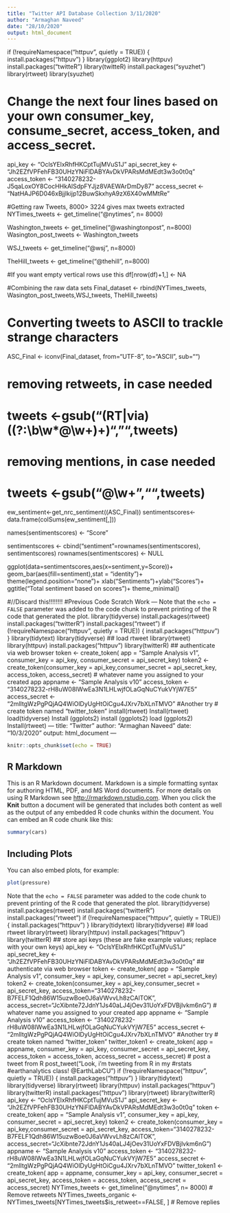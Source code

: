 ---
title: "Twitter API Database Collection 3/11/2020"
author: "Armaghan Naveed"
date: "28/10/2020"
output: html_document
---
if (!requireNamespace("httpuv", quietly = TRUE)) {
  install.packages("httpuv")
}
library(ggplot2)
library(httpuv)
install.packages("twitteR")
library(twitteR)
install.packages("syuzhet")
library(rtweet)
library(syuzhet)

# Change the next four lines based on your own consumer_key, consume_secret, access_token, and access_secret. 
api_key <- "OclsYElxRhfHKCptTujMVuS1J"
api_secret_key <- "Jh2EZfVPFehFB30UHzYNiFlDABYAvDkVPARsMdMEdt3w3o0t0q"
access_token <- "3140278232-J5qaLoxOY8CocHHkAlSdpFYJjz8VAEWArDmDy87"
access_secret <- "NatHAJP6D046xBjjlkijp12BuwSkxhyA9zX6X40wMMtRe"

#Getting raw Tweets, 8000> 3224 gives max tweets extracted
NYTimes_tweets <- get_timeline("@nytimes", n= 8000)

Washington_tweets <- get_timeline("@washingtonpost", n=8000)
Wasington_post_tweets <- Washington_tweets

WSJ_tweets <- get_timeline("@wsj", n=8000)

TheHill_tweets <- get_timeline("@thehill", n=8000)

#If you want empty vertical rows use this df[nrow(df)+1,] <- NA

#Combining the raw data sets
Final_dataset <- rbind(NYTimes_tweets, Wasington_post_tweets,WSJ_tweets, TheHill_tweets)


# Converting tweets to ASCII to trackle strange characters
ASC_Final <- iconv(Final_dataset, from="UTF-8", to="ASCII", sub="")


# removing retweets, in case needed 
# tweets <-gsub("(RT|via)((?:\\b\\w*@\\w+)+)","",tweets)

# removing mentions, in case needed
# tweets <-gsub("@\\w+","",tweets)

ew_sentiment<-get_nrc_sentiment((ASC_Final))
sentimentscores<-data.frame(colSums(ew_sentiment[,]))

names(sentimentscores) <- "Score"

sentimentscores <- cbind("sentiment"=rownames(sentimentscores),
sentimentscores)
rownames(sentimentscores) <- NULL

ggplot(data=sentimentscores,aes(x=sentiment,y=Score))+
  geom_bar(aes(fill=sentiment),stat = "identity")+
  theme(legend.position="none")+
  xlab("Sentiments")+ylab("Scores")+
  ggtitle("Total sentiment based on scores")+
  theme_minimal()





















#//Discard this!!!!!!!!
#Previous Code Scratch Work
---
Note that the `echo = FALSE` parameter was added to the code chunk to prevent printing of the R code that generated the plot.
library(tidyverse)
install.packages(rtweet)
install.packages("twitterR")
install.packages("rtweet")
if (!requireNamespace("httpuv", quietly = TRUE)) {
install.packages("httpuv")
}
library(tidytext)
library(tidyverse)
## load rtweet
library(rtweet)
library(httpuv)
install.packages("httpuv")
library(twitterR)
## authenticate via web browser
token <- create_token(
app = "Sample Analysis v1",
consumer_key = api_key,
consumer_secret = api_secret_key)
token2 <- create_token(consumer_key = api_key,consumer_secret = api_secret_key, access_token,
access_secret)
# whatever name you assigned to your created app
appname <- "Sample Analysis v10"
access_token <- "3140278232-rH8uW08lWwEa3N1LHLwjfOLaGqNuCYukVYjW7E5"
access_secret <- "2mlItgWzPgPQjAQ4WiOlDyUgHtOiCgu4JXrv7bXLnTMVO"
#Another try
# create token named "twitter_token"
install(rtweet)
Install(rtweet)
load(tidyverse)
Install (ggplots2)
install (ggplots2)
load (ggplots2)
Install(rtweet)
---
title: "Twitter"
author: "Armaghan Naveed"
date: "10/3/2020"
output: html_document
---
```{r setup, include=FALSE}
knitr::opts_chunk$set(echo = TRUE)
```
## R Markdown
This is an R Markdown document. Markdown is a simple formatting syntax for authoring HTML, PDF, and MS Word documents. For more details on using R Markdown see <http://rmarkdown.rstudio.com>.
When you click the **Knit** button a document will be generated that includes both content as well as the output of any embedded R code chunks within the document. You can embed an R code chunk like this:
```{r cars}
summary(cars)
```
## Including Plots
You can also embed plots, for example:
```{r pressure, echo=FALSE}
plot(pressure)
```
Note that the `echo = FALSE` parameter was added to the code chunk to prevent printing of the R code that generated the plot.
library(tidyverse)
install.packages(rtweet)
install.packages("twitterR")
install.packages("rtweet")
if (!requireNamespace("httpuv", quietly = TRUE)) {
install.packages("httpuv")
}
library(tidytext)
library(tidyverse)
## load rtweet
library(rtweet)
library(httpuv)
install.packages("httpuv")
library(twitterR)
## store api keys (these are fake example values; replace with your own keys)
api_key <- "OclsYElxRhfHKCptTujMVuS1J"
api_secret_key <- "Jh2EZfVPFehFB30UHzYNiFlDABYAvDkVPARsMdMEdt3w3o0t0q"
## authenticate via web browser
token <- create_token(
app = "Sample Analysis v1",
consumer_key = api_key,
consumer_secret = api_secret_key)
token2 <- create_token(consumer_key = api_key,consumer_secret = api_secret_key, access_token="3140278232-B7FELF1Qdh86W15uzwBoe0J6aVWvvLh8zCAlTOK",
access_secret="JcXibnte72JdnY1Js40aLJ4jOev31UoYxFDVBjlvkm6nG")
# whatever name you assigned to your created app
appname <- "Sample Analysis v10"
access_token <- "3140278232-rH8uW08lWwEa3N1LHLwjfOLaGqNuCYukVYjW7E5"
access_secret <- "2mlItgWzPgPQjAQ4WiOlDyUgHtOiCgu4JXrv7bXLnTMVO"
#Another try
# create token named "twitter_token"
twitter_token1 <- create_token(
app = appname,
consumer_key = api_key,
consumer_secret = api_secret_key,
access_token = access_token,
access_secret = access_secret)
# post a tweet from R
post_tweet("Look, i'm tweeting from R in my #rstats #earthanalytics class! @EarthLabCU")
if (!requireNamespace("httpuv", quietly = TRUE)) {
install.packages("httpuv")
}
library(tidytext)
library(tidyverse)
library(rtweet)
library(httpuv)
install.packages("httpuv")
library(twitterR)
install.packages("httpuv")
library(rtweet)
library(twitterR)
api_key <- "OclsYElxRhfHKCptTujMVuS1J"
api_secret_key <- "Jh2EZfVPFehFB30UHzYNiFlDABYAvDkVPARsMdMEdt3w3o0t0q"
token <- create_token(
app = "Sample Analysis v1",
consumer_key = api_key,
consumer_secret = api_secret_key)
token2 <- create_token(consumer_key = api_key,consumer_secret = api_secret_key, access_token="3140278232-B7FELF1Qdh86W15uzwBoe0J6aVWvvLh8zCAlTOK",
access_secret="JcXibnte72JdnY1Js40aLJ4jOev31UoYxFDVBjlvkm6nG")
appname <- "Sample Analysis v10"
access_token <- "3140278232-rH8uW08lWwEa3N1LHLwjfOLaGqNuCYukVYjW7E5"
access_secret <- "2mlItgWzPgPQjAQ4WiOlDyUgHtOiCgu4JXrv7bXLnTMVO"
twitter_token1 <- create_token(
app = appname,
consumer_key = api_key,
consumer_secret = api_secret_key,
access_token = access_token,
access_secret = access_secret)
NYTimes_tweets <- get_timeline("@nytimes", n= 8000)
# Remove retweets
NYTimes_tweets_organic <- NYTimes_tweets[NYTimes_tweets$is_retweet==FALSE, ]
# Remove replies




